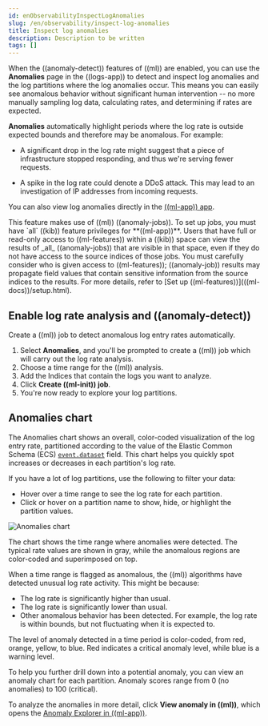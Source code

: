 ```yaml
---
id: enObservabilityInspectLogAnomalies
slug: /en/observability/inspect-log-anomalies
title: Inspect log anomalies
description: Description to be written
tags: []
---
```


<div id="inspect-log-anomalies"></div>

When the ((anomaly-detect)) features of ((ml)) are enabled, you can use the
**Anomalies** page in the ((logs-app)) to detect and inspect log anomalies and the
log partitions where the log anomalies occur. This means you can easily see
anomalous behavior without significant human intervention -- no more manually
sampling log data, calculating rates, and determining if rates are expected.

**Anomalies** automatically highlight periods where the log rate is outside
expected bounds and therefore may be anomalous. For example:

* A significant drop in the log rate might suggest that a piece of infrastructure
    stopped responding, and thus we're serving fewer requests.

* A spike in the log rate could denote a DDoS attack. This may lead to an
    investigation of IP addresses from incoming requests.

You can also view log anomalies directly in the
[((ml-app)) app](((kibana-ref))/xpack-ml-anomalies.html).

<DocCallOut title="Note">
This feature makes use of ((ml)) ((anomaly-jobs)). To set up jobs, you must
have `all` ((kib)) feature privileges for **((ml-app))**. Users that have full or
read-only access to ((ml-features)) within a ((kib)) space can view the results of
_all_ ((anomaly-jobs)) that are visible in that space, even if they do not have
access to the source indices of those jobs. You must carefully consider who is
given access to ((ml-features)); ((anomaly-job)) results may propagate field values
that contain sensitive information from the source indices to the results. For
more details, refer to [Set up ((ml-features))](((ml-docs))/setup.html).
</DocCallOut>

<div id="enable-anomaly-detection"></div>

## Enable log rate analysis and ((anomaly-detect))

Create a ((ml)) job to detect anomalous log entry rates automatically.

1. Select **Anomalies**, and you'll be prompted to create a ((ml)) job which will carry out the log rate analysis.
1. Choose a time range for the ((ml)) analysis.
1. Add the Indices that contain the logs you want to analyze.
1. Click **Create ((ml-init)) job**.
1. You're now ready to explore your log partitions.

<div id="anomalies-chart"></div>

## Anomalies chart

The Anomalies chart shows an overall, color-coded visualization of the log entry rate,
partitioned according to the value of the Elastic Common Schema (ECS)
[`event.dataset`](((ecs-ref))/ecs-event.html) field.
This chart helps you quickly spot increases or decreases in each partition's log rate.

If you have a lot of log partitions, use the following to filter your data:

* Hover over a time range to see the log rate for each partition.
* Click or hover on a partition name to show, hide, or highlight the partition values.

![Anomalies chart](images/anomalies-chart.png)

The chart shows the time range where anomalies were detected.
The typical rate values are shown in gray, while the anomalous regions are color-coded and superimposed on top.

When a time range is flagged as anomalous,
the ((ml)) algorithms have detected unusual log rate activity.
This might be because:

* The log rate is significantly higher than usual.
* The log rate is significantly lower than usual.
* Other anomalous behavior has been detected.
    For example, the log rate is within bounds, but not fluctuating when it is expected to.

The level of anomaly detected in a time period is color-coded, from red, orange, yellow, to blue.
Red indicates a critical anomaly level, while blue is a warning level.

To help you further drill down into a potential anomaly,
you can view an anomaly chart for each partition. Anomaly scores range from 0
(no anomalies) to 100 (critical).

To analyze the anomalies in more detail, click **View anomaly in ((ml))**, which opens the
[Anomaly Explorer in ((ml-app))](((ml-docs))/ml-gs-results.html).
